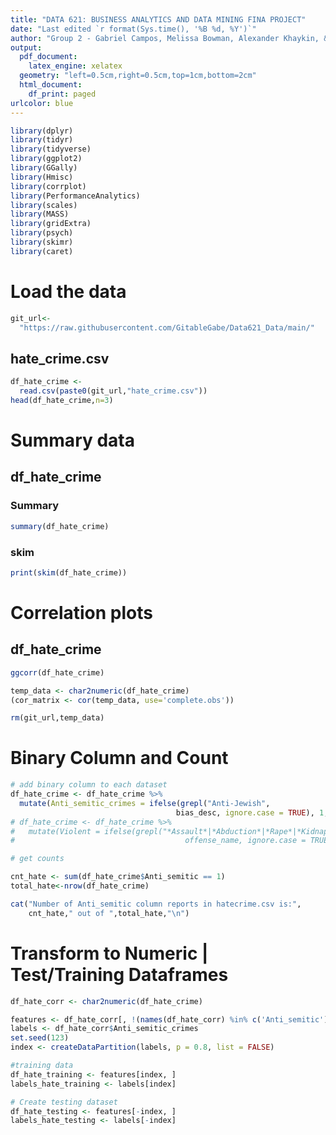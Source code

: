 ```yaml
---
title: "DATA 621: BUSINESS ANALYTICS AND DATA MINING FINA PROJECT"
date: "Last edited `r format(Sys.time(), '%B %d, %Y')`"
author: "Group 2 - Gabriel Campos, Melissa Bowman, Alexander Khaykin, & Jennifer Abinette"
output:
  pdf_document:
    latex_engine: xelatex
  geometry: "left=0.5cm,right=0.5cm,top=1cm,bottom=2cm"
  html_document:
    df_print: paged
urlcolor: blue
---
```



```r
library(dplyr)
library(tidyr)
library(tidyverse)
library(ggplot2)
library(GGally)
library(Hmisc)
library(corrplot)
library(PerformanceAnalytics)
library(scales)
library(MASS)
library(gridExtra)
library(psych)
library(skimr)
library(caret)
```


# **Load the data**

```r
git_url<-
  "https://raw.githubusercontent.com/GitableGabe/Data621_Data/main/"

```

## hate_crime.csv

```r

df_hate_crime <- 
  read.csv(paste0(git_url,"hate_crime.csv"))
head(df_hate_crime,n=3)

```

# Summary data

## df_hate_crime


### Summary
```r
summary(df_hate_crime)
```
### skim

```r
print(skim(df_hate_crime))
```


# Correlation plots

## df_hate_crime

```r
ggcorr(df_hate_crime)
```

```r
temp_data <- char2numeric(df_hate_crime)
(cor_matrix <- cor(temp_data, use='complete.obs'))
```

```r
rm(git_url,temp_data)
```

# Binary Column and Count

```r

# add binary column to each dataset
df_hate_crime <- df_hate_crime %>%
  mutate(Anti_semitic_crimes = ifelse(grepl("Anti-Jewish",
                                     bias_desc, ignore.case = TRUE), 1, 0))
# df_hate_crime <- df_hate_crime %>%
#   mutate(Violent = ifelse(grepl("*Assault*|*Abduction*|*Rape*|*Kidnapping*|*Murder*",
#                                      offense_name, ignore.case = TRUE), 1, 0))

# get counts

cnt_hate <- sum(df_hate_crime$Anti_semitic == 1)
total_hate<-nrow(df_hate_crime)

cat("Number of Anti_semitic column reports in hatecrime.csv is:",
    cnt_hate," out of ",total_hate,"\n")

```
# Transform to Numeric | Test/Training Dataframes

```r
df_hate_corr <- char2numeric(df_hate_crime)
```


```r
features <- df_hate_corr[, !(names(df_hate_corr) %in% c('Anti_semitic'))]
labels <- df_hate_corr$Anti_semitic_crimes
set.seed(123)
index <- createDataPartition(labels, p = 0.8, list = FALSE)

#training data
df_hate_training <- features[index, ]
labels_hate_training <- labels[index]

# Create testing dataset
df_hate_testing <- features[-index, ]
labels_hate_testing <- labels[-index]

```
